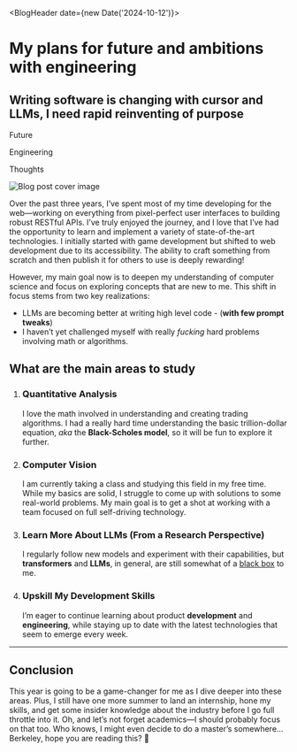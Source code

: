 

<BlogHeader date={new Date('2024-10-12')}>
  # My plans for future and ambitions with engineering
  ## Writing software is changing with cursor and LLMs, I need rapid reinventing of purpose
  <p className="tag">Future</p>
  <p className="tag">Engineering</p>
  <p className="tag">Thoughts</p>
</BlogHeader>

<div className="relative w-full max-w-[50rem] mx-auto mt-[10px]">
    <Image
      src="/sample.jpg"
      alt="Blog post cover image"
      width={500}
      height={333}
      className="rounded object-cover w-full"
      priority
    />
</div>

Over the past three years, I’ve spent most of my time developing for the web—working on everything from pixel-perfect user interfaces to building robust RESTful APIs. 
I’ve truly enjoyed the journey, and I love that I’ve had the opportunity to learn and implement a variety of state-of-the-art technologies.
I initially started with game development but shifted to web development due to its accessibility. 
The ability to craft something from scratch and then publish it for others to use is deeply rewarding!  

However, my main goal now is to deepen my understanding of computer science and focus on exploring concepts that are new to me. This shift in focus stems from two key realizations:
- LLMs are becoming better at writing high level code - (**with few prompt tweaks**)
- I haven’t yet challenged myself with really *fucking* hard problems involving math or algorithms.

## What are the main areas to study

1. ### Quantitative Analysis  
   I love the math involved in understanding and creating trading algorithms. I had a really hard time understanding the basic trillion-dollar equation, *aka* the **Black-Scholes model**, so it will be fun to explore it further.

2. ### Computer Vision  
   I am currently taking a class and studying this field in my free time. While my basics are solid, I struggle to come up with solutions to some real-world problems. My main goal is to get a shot at working with a team focused on full self-driving technology.

3. ### Learn More About LLMs (From a Research Perspective)  
   I regularly follow new models and experiment with their capabilities, but **transformers** and **LLMs**, in general, are still somewhat of a [black box](https://en.wikipedia.org/wiki/Black_box) to me.

4. ### Upskill My Development Skills  
   I’m eager to continue learning about product **development** and **engineering**, while staying up to date with the latest technologies that seem to emerge every week.

---

## Conclusion  
This year is going to be a game-changer for me as I dive deeper into these areas. Plus, I still have one more summer to land an internship, hone my skills, and get some insider knowledge about the industry before I go full throttle into it. Oh, and let’s not forget academics—I should probably focus on that too. Who knows, I might even decide to do a master’s somewhere... Berkeley, hope you are reading this? 👀 
